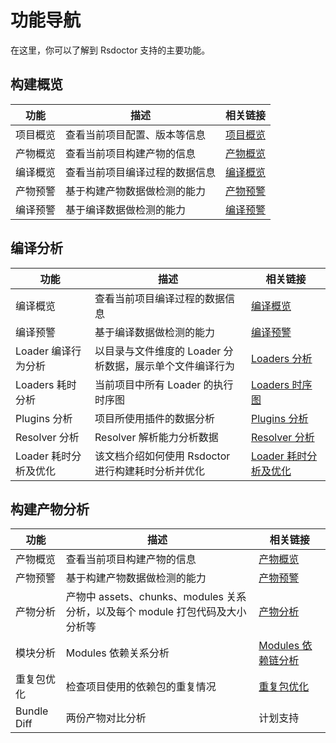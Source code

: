 # 功能导航

在这里，你可以了解到 Rsdoctor 支持的主要功能。

## 构建概览

| 功能      | 描述                                   | 相关链接                            |
| --------- | -------------------------------------- | ----------------------------------- |
| 项目概览  | 查看当前项目配置、版本等信息           | [项目概览](../usage/project-overall) |
| 产物概览  | 查看当前项目构建产物的信息               | [产物概览](../usage/bundle-overall) |
| 编译概览  | 查看当前项目编译过程的数据信息         |[编译概览](../usage/compile-overall) |
| 产物预警  | 基于构建产物数据做检测的能力             | [产物预警](../usage/bundle-alerts) |
| 编译预警  | 基于编译数据做检测的能力               | [编译预警](../usage/compile-overall) |

## 编译分析

| 功能                  | 描述                                       | 相关链接 |
| --------------------- | ------------------------------------------ | -------- |
| 编译概览  | 查看当前项目编译过程的数据信息         |[编译概览](../usage/compile-overall) |
| 编译预警  | 基于编译数据做检测的能力               | [编译预警](../usage/compile-alerts) |
| Loader 编译行为分析   | 以目录与文件维度的 Loader 分析数据，展示单个文件编译行为 | [Loaders 分析](../usage/loaders-analysis)  |
| Loaders 耗时分析      | 当前项目中所有 Loader 的执行时序图           | [Loaders 时序图](../usage/loaders-timeline)         |
| Plugins 分析          | 项目所使用插件的数据分析                     | [Plugins 分析](../usage/plugins-analysis)          |
| Resolver 分析         | Resolver 解析能力分析数据                   | [Resolver 分析](../usage/resolver)        |
| Loader 耗时分析及优化  |  该文档介绍如何使用 Rsdoctor 进行构建耗时分析并优化  | [ Loader 耗时分析及优化 ](../topic/loader-optimization)  |

## 构建产物分析

| 功能      | 描述                                                         | 相关链接 |
| --------- | ------------------------------------------------------------ | -------- |
| 产物概览  | 查看当前项目构建产物的信息               | [产物概览](../usage/bundle-overall) |
| 产物预警  | 基于构建产物数据做检测的能力             | [产物预警](../usage/bundle-alerts) |
| 产物分析  | 产物中 assets、chunks、modules 关系分析，以及每个 module 打包代码及大小分析等 | [产物分析](../usage/bundle-size)       |
| 模块分析  | Modules 依赖关系分析                                         | [Modules 依赖链分析](../usage/module-analysis)    |
| 重复包优化 | 检查项目使用的依赖包的重复情况                               | [重复包优化](../topic/duplicate-pkg-problem)         |
| Bundle Diff | 两份产物对比分析                                             | 计划支持 |
